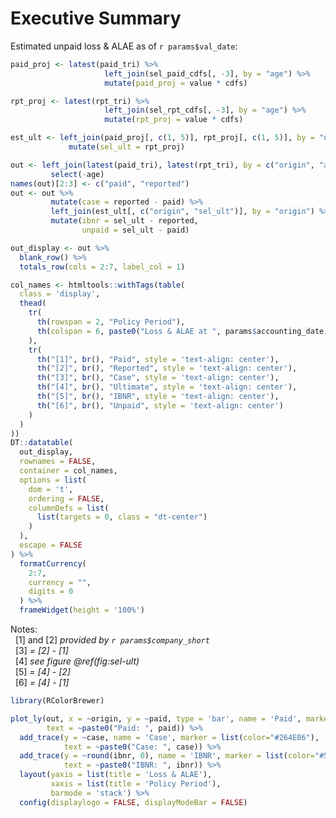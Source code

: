 # Executive Summary {#summary}

Estimated unpaid loss & ALAE as of `r params$val_date`:

```r
paid_proj <- latest(paid_tri) %>%
                     left_join(sel_paid_cdfs[, -3], by = "age") %>%
                     mutate(paid_proj = value * cdfs)

rpt_proj <- latest(rpt_tri) %>%
                     left_join(sel_rpt_cdfs[, -3], by = "age") %>%
                     mutate(rpt_proj = value * cdfs)

est_ult <- left_join(paid_proj[, c(1, 5)], rpt_proj[, c(1, 5)], by = "origin") %>%
             mutate(sel_ult = rpt_proj)

out <- left_join(latest(paid_tri), latest(rpt_tri), by = c("origin", "age")) %>%
         select(-age)
names(out)[2:3] <- c("paid", "reported")
out <- out %>%
         mutate(case = reported - paid) %>%
         left_join(est_ult[, c("origin", "sel_ult")], by = "origin") %>%
         mutate(ibnr = sel_ult - reported,
                unpaid = sel_ult - paid)

out_display <- out %>%
  blank_row() %>%
  totals_row(cols = 2:7, label_col = 1)

col_names <- htmltools::withTags(table(
  class = 'display',
  thead(
    tr(
      th(rowspan = 2, "Policy Period"),
      th(colspan = 6, paste0("Loss & ALAE at ", params$accounting_date))
    ),
    tr(
      th("[1]", br(), "Paid", style = 'text-align: center'),
      th("[2]", br(), "Reported", style = 'text-align: center'),
      th("[3]", br(), "Case", style = 'text-align: center'),
      th("[4]", br(), "Ultimate", style = 'text-align: center'),
      th("[5]", br(), "IBNR", style = 'text-align: center'),
      th("[6]", br(), "Unpaid", style = 'text-align: center')
    )
  )
))             
DT::datatable(
  out_display,
  rownames = FALSE,
  container = col_names,
  options = list(
    dom = 't',
    ordering = FALSE,
    columnDefs = list(
      list(targets = 0, class = "dt-center")
    )
  ),
  escape = FALSE
) %>%
  formatCurrency(
    2:7,
    currency = "",
    digits = 0
  ) %>%
  frameWidget(height = '100%')
```

Notes:  
&nbsp;&nbsp;[1] and [2] *provided by `r params$company_short`*  
&nbsp;&nbsp;[3] *= [2] - [1]*  
&nbsp;&nbsp;[4] *see figure \@ref(fig:sel-ult)*  
&nbsp;&nbsp;[5] *= [4] - [2]*  
&nbsp;&nbsp;[6] *= [4] - [1]*  

```r
library(RColorBrewer)

plot_ly(out, x = ~origin, y = ~paid, type = 'bar', name = 'Paid', marker = list(color="#1C2F2F"),
        text = ~paste0("Paid: ", paid)) %>%
  add_trace(y = ~case, name = 'Case', marker = list(color="#264E86"),
            text = ~paste0("Case: ", case)) %>%
  add_trace(y = ~round(ibnr, 0), name = 'IBNR', marker = list(color="#5E88FC"),
            text = ~paste0("IBNR: ", ibnr)) %>%
  layout(yaxis = list(title = 'Loss & ALAE'),
         xaxis = list(title = 'Policy Period'),
         barmode = 'stack') %>%
  config(displaylogo = FALSE, displayModeBar = FALSE)
```

